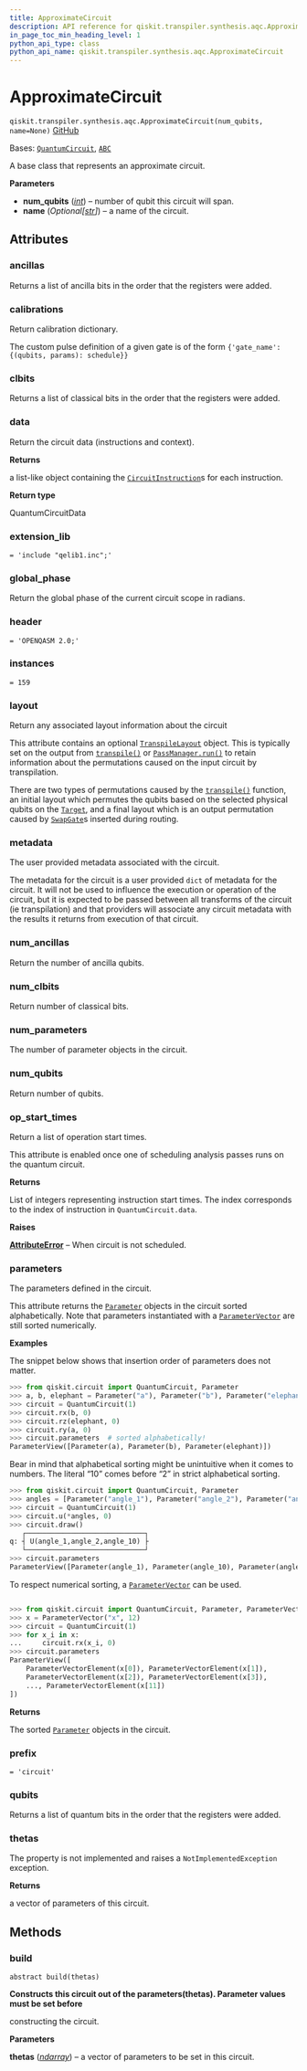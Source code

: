 ```yaml
---
title: ApproximateCircuit
description: API reference for qiskit.transpiler.synthesis.aqc.ApproximateCircuit
in_page_toc_min_heading_level: 1
python_api_type: class
python_api_name: qiskit.transpiler.synthesis.aqc.ApproximateCircuit
---
```


# ApproximateCircuit

<span id="qiskit.transpiler.synthesis.aqc.ApproximateCircuit" />

`qiskit.transpiler.synthesis.aqc.ApproximateCircuit(num_qubits, name=None)` [GitHub](https://github.com/qiskit/qiskit/tree/stable/0.45/qiskit/transpiler/synthesis/aqc/approximate.py "view source code")

Bases: [`QuantumCircuit`](qiskit.circuit.QuantumCircuit "qiskit.circuit.quantumcircuit.QuantumCircuit"), [`ABC`](https://docs.python.org/3/library/abc.html#abc.ABC "(in Python v3.12)")

A base class that represents an approximate circuit.

**Parameters**

*   **num\_qubits** ([*int*](https://docs.python.org/3/library/functions.html#int "(in Python v3.12)")) – number of qubit this circuit will span.
*   **name** (*Optional\[*[*str*](https://docs.python.org/3/library/stdtypes.html#str "(in Python v3.12)")*]*) – a name of the circuit.

## Attributes

<span id="qiskit.transpiler.synthesis.aqc.ApproximateCircuit.ancillas" />

### ancillas

Returns a list of ancilla bits in the order that the registers were added.

<span id="qiskit.transpiler.synthesis.aqc.ApproximateCircuit.calibrations" />

### calibrations

Return calibration dictionary.

The custom pulse definition of a given gate is of the form `{'gate_name': {(qubits, params): schedule}}`

<span id="qiskit.transpiler.synthesis.aqc.ApproximateCircuit.clbits" />

### clbits

Returns a list of classical bits in the order that the registers were added.

<span id="qiskit.transpiler.synthesis.aqc.ApproximateCircuit.data" />

### data

Return the circuit data (instructions and context).

**Returns**

a list-like object containing the [`CircuitInstruction`](qiskit.circuit.CircuitInstruction "qiskit.circuit.CircuitInstruction")s for each instruction.

**Return type**

QuantumCircuitData

<span id="qiskit.transpiler.synthesis.aqc.ApproximateCircuit.extension_lib" />

### extension\_lib

`= 'include "qelib1.inc";'`

<span id="qiskit.transpiler.synthesis.aqc.ApproximateCircuit.global_phase" />

### global\_phase

Return the global phase of the current circuit scope in radians.

<span id="qiskit.transpiler.synthesis.aqc.ApproximateCircuit.header" />

### header

`= 'OPENQASM 2.0;'`

<span id="qiskit.transpiler.synthesis.aqc.ApproximateCircuit.instances" />

### instances

`= 159`

<span id="qiskit.transpiler.synthesis.aqc.ApproximateCircuit.layout" />

### layout

Return any associated layout information about the circuit

This attribute contains an optional [`TranspileLayout`](qiskit.transpiler.TranspileLayout "qiskit.transpiler.TranspileLayout") object. This is typically set on the output from [`transpile()`](compiler#qiskit.compiler.transpile "qiskit.compiler.transpile") or [`PassManager.run()`](qiskit.transpiler.PassManager#run "qiskit.transpiler.PassManager.run") to retain information about the permutations caused on the input circuit by transpilation.

There are two types of permutations caused by the [`transpile()`](compiler#qiskit.compiler.transpile "qiskit.compiler.transpile") function, an initial layout which permutes the qubits based on the selected physical qubits on the [`Target`](qiskit.transpiler.Target "qiskit.transpiler.Target"), and a final layout which is an output permutation caused by [`SwapGate`](qiskit.circuit.library.SwapGate "qiskit.circuit.library.SwapGate")s inserted during routing.

<span id="qiskit.transpiler.synthesis.aqc.ApproximateCircuit.metadata" />

### metadata

The user provided metadata associated with the circuit.

The metadata for the circuit is a user provided `dict` of metadata for the circuit. It will not be used to influence the execution or operation of the circuit, but it is expected to be passed between all transforms of the circuit (ie transpilation) and that providers will associate any circuit metadata with the results it returns from execution of that circuit.

<span id="qiskit.transpiler.synthesis.aqc.ApproximateCircuit.num_ancillas" />

### num\_ancillas

Return the number of ancilla qubits.

<span id="qiskit.transpiler.synthesis.aqc.ApproximateCircuit.num_clbits" />

### num\_clbits

Return number of classical bits.

<span id="qiskit.transpiler.synthesis.aqc.ApproximateCircuit.num_parameters" />

### num\_parameters

The number of parameter objects in the circuit.

<span id="qiskit.transpiler.synthesis.aqc.ApproximateCircuit.num_qubits" />

### num\_qubits

Return number of qubits.

<span id="qiskit.transpiler.synthesis.aqc.ApproximateCircuit.op_start_times" />

### op\_start\_times

Return a list of operation start times.

This attribute is enabled once one of scheduling analysis passes runs on the quantum circuit.

**Returns**

List of integers representing instruction start times. The index corresponds to the index of instruction in `QuantumCircuit.data`.

**Raises**

[**AttributeError**](https://docs.python.org/3/library/exceptions.html#AttributeError "(in Python v3.12)") – When circuit is not scheduled.

<span id="qiskit.transpiler.synthesis.aqc.ApproximateCircuit.parameters" />

### parameters

The parameters defined in the circuit.

This attribute returns the [`Parameter`](qiskit.circuit.Parameter "qiskit.circuit.Parameter") objects in the circuit sorted alphabetically. Note that parameters instantiated with a [`ParameterVector`](qiskit.circuit.ParameterVector "qiskit.circuit.ParameterVector") are still sorted numerically.

**Examples**

The snippet below shows that insertion order of parameters does not matter.

```python
>>> from qiskit.circuit import QuantumCircuit, Parameter
>>> a, b, elephant = Parameter("a"), Parameter("b"), Parameter("elephant")
>>> circuit = QuantumCircuit(1)
>>> circuit.rx(b, 0)
>>> circuit.rz(elephant, 0)
>>> circuit.ry(a, 0)
>>> circuit.parameters  # sorted alphabetically!
ParameterView([Parameter(a), Parameter(b), Parameter(elephant)])
```

Bear in mind that alphabetical sorting might be unintuitive when it comes to numbers. The literal “10” comes before “2” in strict alphabetical sorting.

```python
>>> from qiskit.circuit import QuantumCircuit, Parameter
>>> angles = [Parameter("angle_1"), Parameter("angle_2"), Parameter("angle_10")]
>>> circuit = QuantumCircuit(1)
>>> circuit.u(*angles, 0)
>>> circuit.draw()
   ┌─────────────────────────────┐
q: ┤ U(angle_1,angle_2,angle_10) ├
   └─────────────────────────────┘
>>> circuit.parameters
ParameterView([Parameter(angle_1), Parameter(angle_10), Parameter(angle_2)])
```

To respect numerical sorting, a [`ParameterVector`](qiskit.circuit.ParameterVector "qiskit.circuit.ParameterVector") can be used.

```python
```

```python
>>> from qiskit.circuit import QuantumCircuit, Parameter, ParameterVector
>>> x = ParameterVector("x", 12)
>>> circuit = QuantumCircuit(1)
>>> for x_i in x:
...     circuit.rx(x_i, 0)
>>> circuit.parameters
ParameterView([
    ParameterVectorElement(x[0]), ParameterVectorElement(x[1]),
    ParameterVectorElement(x[2]), ParameterVectorElement(x[3]),
    ..., ParameterVectorElement(x[11])
])
```

**Returns**

The sorted [`Parameter`](qiskit.circuit.Parameter "qiskit.circuit.Parameter") objects in the circuit.

<span id="qiskit.transpiler.synthesis.aqc.ApproximateCircuit.prefix" />

### prefix

`= 'circuit'`

<span id="qiskit.transpiler.synthesis.aqc.ApproximateCircuit.qubits" />

### qubits

Returns a list of quantum bits in the order that the registers were added.

<span id="qiskit.transpiler.synthesis.aqc.ApproximateCircuit.thetas" />

### thetas

The property is not implemented and raises a `NotImplementedException` exception.

**Returns**

a vector of parameters of this circuit.

## Methods

### build

<span id="qiskit.transpiler.synthesis.aqc.ApproximateCircuit.build" />

`abstract build(thetas)`

**Constructs this circuit out of the parameters(thetas). Parameter values must be set before**

constructing the circuit.

**Parameters**

**thetas** ([*ndarray*](https://numpy.org/doc/stable/reference/generated/numpy.ndarray.html#numpy.ndarray "(in NumPy v1.26)")) – a vector of parameters to be set in this circuit.

